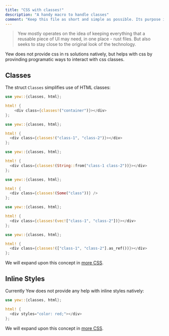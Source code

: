 ```yaml
---
title: "CSS with classes!"
description: "A handy macro to handle classes"
comment: "Keep this file as short and simple as possible. Its purpose is to ease in the reader into components in Yew instead of providing proper API docs"
---
```



> Yew mostly operates on the idea of keeping everything that a reusable piece of
> UI may need, in one place - rust files. But also seeks to stay close to the
> original look of the technology.

Yew does not provide css in rs solutions natively, but helps with css by provinding
programatic ways to interact with css classes.

## Classes

The struct `Classes` simplifies use of HTML classes:

<Tabs>
  <TabItem value="Literal" label="Literal">

```rust
use yew::{classes, html};

html! {
    <div class={classes!("container")}></div>
};
```

  </TabItem>
  <TabItem value="Multiple" label="Multiple">

```rust
use yew::{classes, html};

html! {
  <div class={classes!("class-1", "class-2")}></div>
};
```

  </TabItem>
  <TabItem value="String" label="String">

```rust
use yew::{classes, html};

html! {
  <div class={classes!(String::from("class-1 class-2"))}></div>
};
```

  </TabItem>
  <TabItem value="Optional" label="Optional">

```rust
use yew::{classes, html};

html! {
  <div class={classes!(Some("class"))} />
};
```

  </TabItem>
  <TabItem value="Vector" label="Vector">

```rust
use yew::{classes, html};

html! {
  <div class={classes!(vec!["class-1", "class-2"])}></div>
};
```

  </TabItem>
  <TabItem value="Slice" label="Slice">

```rust
use yew::{classes, html};

html! {
  <div class={classes!(["class-1", "class-2"].as_ref())}></div>
};
```

  </TabItem>
</Tabs>

We will expand upon this concept in [more CSS](../../more/css).

## Inline Styles

Currently Yew does not provide any help with inline styles natively:

```rust
use yew::{classes, html};

html! {
  <div styles="color: red;"></div>
};
```

We will expand upon this concept in [more CSS](../../more/css).
